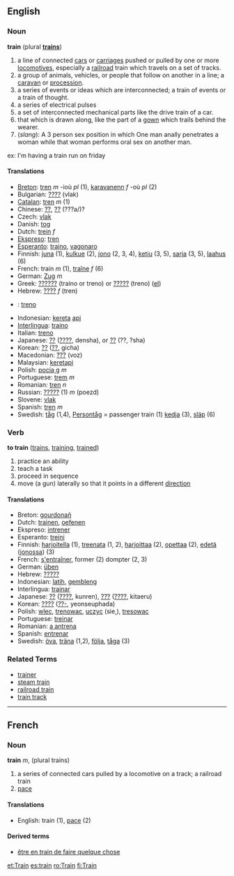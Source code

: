 ==English==
=== Noun ===
'''train''' (plural '''[[trains]]''')

#a line of connected [[car]]s or [[carriage]]s pushed or pulled by one or more [[locomotive]]s, especially a [[railroad]] train which travels on a set of tracks.
#a group of animals, vehicles, or people that follow on another in a line; a [[caravan]] or [[procession]].
#a series of events or ideas which are interconnected; a train of events or a train of thought.
#a series of electrical pulses
#a set of interconnected mechanical parts like the drive train of a car.
#that which is drawn along, like the part of a [[gown]] which trails behind the wearer.
# (''slang''): A 3 person sex position in which One man anally penetrates a woman while that woman performs oral sex on another man.
ex: I'm having a train run on friday
==== Translations ====
*[[Breton]]: [[tren]] ''m'' -ioù ''pl'' (1), [[karavanenn]] ''f'' -où ''pl'' (2)
*Bulgarian: [[????]] (vlak)
*[[Catalan]]: [[tren]] ''m'' (1)
*Chinese: [[??]], [[??]] (???a/)?
*Czech: [[vlak]]
*Danish: [[tog]]
*Dutch: [[trein]] ''f''
*[[Ekspreso]]: [[tren]]
*[[Esperanto]]: [[trajno]], [[vagonaro]]
*Finnish: [[juna#Finnish|juna]] (1), [[kulkue]] (2), [[jono#Finnish|jono]] (2, 3, 4), [[ketju]] (3, 5), [[sarja]] (3, 5), [[laahus]] (6)
*French: train ''m'' (1), [[traîne]] ''f'' (6)
*German: [[Zug]] ''m''
*Greek: [[??????]] (traino or treno) or [[?????]] (treno) ([[:el:??????|el]])
*Hebrew: [[????]] ''f'' (tren)
* {{io}} : [[treno]]
*Indonesian: [[kereta]] [[api]]
*[[Interlingua]]: [[traino]]
*Italian: [[treno]]
*Japanese: [[??]] ([[????]], densha), or [[??]] (??, ?sha)
*Korean: [[??]] ([[??]], gicha)
*Macedonian: [[???]] (voz)
*Malaysian: [[keretapi]]
*Polish: [[pocia˛g]] ''m''
*Portuguese: [[trem]] ''m''
*Romanian: [[tren]] ''n''
*Russian: [[?????]] (1) ''m'' (poezd)
*Slovene: [[vlak]]
*Spanish: [[tren]] ''m''
*Swedish: [[tåg]] (1,4), [[Persontåg]] = passenger train (1) [[kedja]] (3), [[släp]] (6)

=== Verb ===
'''to train'''  ([[trains]], [[training]], [[trained]])
# practice an ability
# teach a task
# proceed in sequence
# move (a gun) laterally so that it points in a different [[direction]]

==== Translations ====
*Breton: [[gourdonañ]]
*Dutch: [[trainen]], [[oefenen]]
*Ekspreso: [[intrener]]
*Esperanto: [[trejni]]
*Finnish: [[harjoitella]] (1), [[treenata]] (1, 2), [[harjoittaa]] (2), [[opettaa]] (2), [[edetä]] ([[jono#Finnish|jonossa]]) (3)
*French: [[s'entraîner]], former (2) dompter (2, 3)
*German: [[üben]]
*Hebrew: [[?????]]
*Indonesian: [[latih]], [[gembleng]]
*Interlingua: [[trainar]]
*Japanese: [[??]] ([[????]], kunren), [[???]] ([[????]], kitaeru)
*Korean: [[????]] ([[??-]], yeonseuphada)<!-- why the hyphen? -->
*Polish: [[wlec]], [[trenowac]], [[uczyc]] (sie˛), [[tresowac]]
*Portuguese: [[treinar]]
*Romanian: [[antrena|a antrena]]
*Spanish: [[entrenar]]
*Swedish: [[öva]], [[träna]] (1,2), [[följa]], [[tåga]] (3)

===Related Terms===
*[[trainer]]
*[[steam train]]
*[[railroad train]]
*[[train track]]

----

==French==
=== Noun ===
'''train''' ''m'', (plural trains)

# a series of connected cars pulled by a locomotive on a track; a railroad train
# [[pace]]

==== Translations ====
*English: train (1), [[pace]] (2)

==== Derived terms ====
*[[être en train de faire quelque chose]]

{{Wikipedia}}

[[et:Train]]
[[es:train]]
[[ro:Train]]
[[fi:Train]]